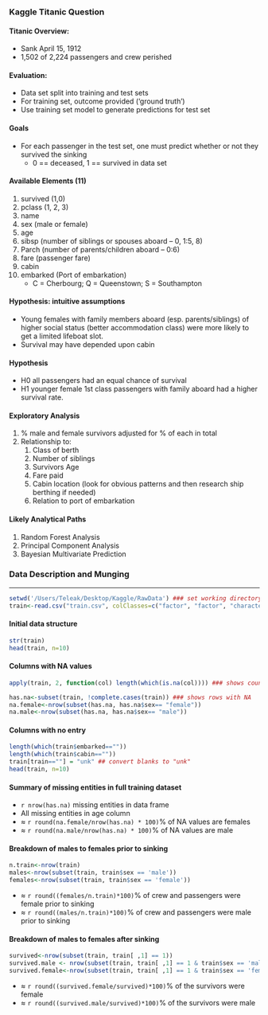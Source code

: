 ### Kaggle Titanic Question

#### Titanic Overview: 
* Sank April 15, 1912
* 1,502 of 2,224 passengers and crew perished

#### Evaluation: 
* Data set split into training and test sets
* For training set, outcome provided ('ground truth')
* Use training set model to generate predictions for test set 

#### Goals
* For each passenger in the test set, one must predict whether or not they survived the sinking
	* 0 == deceased, 1 == survived in data set
	
#### Available Elements (11)
1. survived (1,0)
2. pclass (1, 2, 3)
3. name
4. sex (male or female)
5. age
6. sibsp (number of siblings or spouses aboard -- 0, 1:5, 8)
7. Parch (number of parents/children aboard -- 0:6)
8. fare (passenger fare)
9. cabin 
10. embarked (Port of embarkation)
	* C = Cherbourg; Q = Queenstown; S = Southampton 
	
#### Hypothesis: intuitive assumptions
* Young females with family members aboard (esp. parents/siblings) of higher social status (better accommodation class) were more likely to get a limited lifeboat slot. 
* Survival may have depended upon cabin

#### Hypothesis
* H0 all passengers had an equal chance of survival
* H1 younger female 1st class passengers with family aboard had a higher survival rate. 

#### Exploratory Analysis 
1. % male and female survivors adjusted for % of each in total
2. Relationship to: 
	1. Class of berth
	2. Number of siblings
	3. Survivors Age
	4. Fare paid
	5. Cabin location (look for obvious patterns and then research ship berthing if needed)
	6. Relation to port of embarkation
	
#### Likely Analytical Paths
1. Random Forest Analysis
2. Principal Component Analysis
3. Bayesian Multivariate Prediction 

### Data Description and Munging
********
<!--- Start Analysis JW --->
<!--- set working directory and read in dataset -->
```r
setwd('/Users/Teleak/Desktop/Kaggle/RawData') ### set working directory and read in training file
train<-read.csv("train.csv", colClasses=c("factor", "factor", "character", "factor", "numeric", "factor", "factor", "character", "numeric", "character", "character"), strip.white=TRUE, sep=",")
```
#### Initial data structure
```r
str(train)
head(train, n=10)
```
#### Columns with NA values
<!-- Figure out NA values -->
```r
apply(train, 2, function(col) length(which(is.na(col)))) ### shows count of NA values by column
```
```r
has.na<-subset(train, !complete.cases(train)) ### shows rows with NA
na.female<-nrow(subset(has.na, has.na$sex== "female"))
na.male<-nrow(subset(has.na, has.na$sex== "male"))
```

#### Columns with no entry
```r
length(which(train$embarked==""))
length(which(train$cabin==""))
train[train==""] = "unk" ## convert blanks to "unk"
head(train, n=10)

```

#### Summary of missing entities in full training dataset
* `r nrow(has.na) ` missing entities in data frame
* All missing entities in age column
* $\approx$ `r round(na.female/nrow(has.na) * 100)`% of NA values are females
* $\approx$ `r round(na.male/nrow(has.na) * 100)`% of NA values are male

#### Breakdown of males to females prior to sinking
```r
n.train<-nrow(train)
males<-nrow(subset(train, train$sex == 'male'))
females<-nrow(subset(train, train$sex == 'female'))
```
* $\approx$ `r round((females/n.train)*100)`% of crew and passengers were female prior to sinking
* $\approx$ `r round((males/n.train)*100)`% of crew and passengers were male prior to sinking


#### Breakdown of males to females after sinking
```r
survived<-nrow(subset(train, train[ ,1] == 1))
survived.male <- nrow(subset(train, train[ ,1] == 1 & train$sex == 'male'))
survived.female<-nrow(subset(train, train[ ,1] == 1 & train$sex == 'female'))
```
* $\approx$ `r round((survived.female/survived)*100)`% of the survivors were female
* $\approx$ `r round((survived.male/survived)*100)`% of the survivors were male
